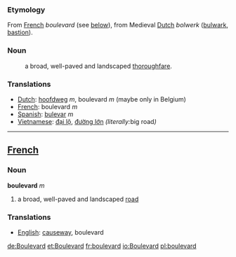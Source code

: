 ===Etymology===
From [[French]] ''boulevard'' (see [[Boulevard#French|below]]), from Medieval [[Dutch]] ''bolwerk'' ([[bulwark]], [[bastion]]).

===Noun===
:a broad, well-paved and landscaped [[thoroughfare]].
===Translations===
*[[Dutch]]: [[hoofdweg]] ''m'', boulevard ''m'' (maybe only in Belgium)
*[[French]]: boulevard ''m''
*[[Spanish]]: [[bulevar]] ''m''
*[[Vietnamese]]: [[đại lộ]], [[đường lớn]] ''(literally: ''big road'')''

----
==[[French]]==
===Noun===

'''boulevard''' ''m''

#a broad, well-paved and landscaped [[road]]

===Translations===
*[[English]]: [[causeway]], boulevard

[[de:Boulevard]]
[[et:Boulevard]]
[[fr:boulevard]]
[[io:Boulevard]]
[[pl:boulevard]]